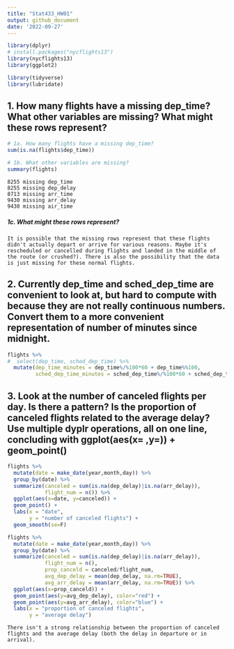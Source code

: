 ```yaml
---
title: "Stat433_HW01"
output: github_document
date: '2022-09-27'
---
```


```r
library(dplyr)
# install.packages("nycflights13")
library(nycflights13)
library(ggplot2)

library(tidyverse)
library(lubridate)
```

## 1. How many flights have a missing dep_time? What other variables are missing? What might these rows represent?

```r
# 1a. How many flights have a missing dep_time?
sum(is.na(flights$dep_time))
```
```r
# 1b. What other variables are missing?
summary(flights)
```
    8255 missing dep_time
    8255 missing dep_delay
    8713 missing arr_time
    9430 missing arr_delay
    9430 missing air_time
    
##### 1c. What might these rows represent?
    It is possible that the missing rows represent that these flights didn't actually depart or arrive for various reasons. Maybe it's rescheduled or cancelled during flights and landed in the middle of the route (or crushed?). There is also the possibility that the data is just missing for these normal flights. 

## 2. Currently dep_time and sched_dep_time are convenient to look at, but hard to compute with because they are not really continuous numbers. Convert them to a more convenient representation of number of minutes since midnight.

```r
flights %>%
#  select(dep_time, sched_dep_time) %>%
  mutate(dep_time_minutes = dep_time%/%100*60 + dep_time%%100,
         sched_dep_time_minutes = sched_dep_time%/%100*60 + sched_dep_time%%100)
```

## 3. Look at the number of canceled flights per day. Is there a pattern? Is the proportion of canceled flights related to the average delay? Use multiple dyplr operations, all on one line, concluding with ggplot(aes(x= ,y=)) + geom_point()

```r
flights %>%
  mutate(date = make_date(year,month,day)) %>%
  group_by(date) %>%
  summarize(canceled = sum(is.na(dep_delay)|is.na(arr_delay)),
            flight_num = n()) %>%
  ggplot(aes(x=date, y=canceled)) +
  geom_point() +
  labs(x = "date",
       y = "number of canceled flights") +
  geom_smooth(se=F)
```

```r
flights %>%
  mutate(date = make_date(year,month,day)) %>%
  group_by(date) %>%
  summarize(canceled = sum(is.na(dep_delay)|is.na(arr_delay)),
            flight_num = n(),
            prop_canceld = canceled/flight_num,
            avg_dep_delay = mean(dep_delay, na.rm=TRUE),
            avg_arr_delay = mean(arr_delay, na.rm=TRUE)) %>%
  ggplot(aes(x=prop_canceld)) +
  geom_point(aes(y=avg_dep_delay), color="red") +
  geom_point(aes(y=avg_arr_delay), color="blue") +
  labs(x = "proportion of canceled flights",
       y = "average delay")
```
      
    There isn't a strong relationship between the proportion of canceled flights and the average delay (both the delay in departure or in arrival). 